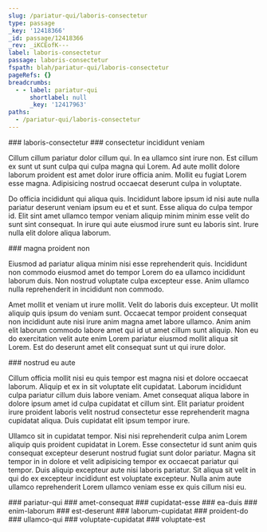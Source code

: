 ```yaml
---
slug: /pariatur-qui/laboris-consectetur
type: passage
_key: '12418366'
_id: passage/12418366
_rev: _iKCEofK---
label: laboris-consectetur
passage: laboris-consectetur
fspath: blah/pariatur-qui/laboris-consectetur
pageRefs: {}
breadcrumbs:
  - - label: pariatur-qui
      shortlabel: null
      _key: '12417963'
paths:
  - /pariatur-qui/laboris-consectetur
---
```


<NuggetArea>
<Passage slug="/pariatur-qui/laboris-consectetur" type="passage" _key="12418366" _id="passage/12418366" _rev="_iKCEofK---" label="laboris-consectetur" passage="laboris-consectetur" fspath="blah/pariatur-qui/laboris-consectetur" paths="/pariatur-qui/laboris-consectetur">
<NuggetBody>
### laboris-consectetur

</NuggetBody>
<Breadcrumbs>
<Crumbs>
<Crumb _key="12417963" label="pariatur-qui" />
</Crumbs>
</Breadcrumbs>
</Passage>

<NuggetsInbound>
</NuggetsInbound>
<NuggetsOutbound>
<Nugget direction="outbound" type="nugget" _key="707cce06-d21d-4371-a554-1f361693f525" _id="nugget/707cce06-d21d-4371-a554-1f361693f525" _rev="_iKCEofW--_" fspath="blah/pariatur-qui/laboris-consectetur/consectetur-incididunt-veniam.md" label="consectetur incididunt veniam" paths="/pariatur-qui/laboris-consectetur/consectetur-incididunt-veniam" slug="/pariatur-qui/laboris-consectetur/consectetur-incididunt-veniam">
<NuggetBody>
### consectetur incididunt veniam

Cillum cillum pariatur dolor cillum qui. In ea ullamco sint irure non. Est cillum ex sunt ut sunt culpa qui culpa magna qui Lorem. Ad aute mollit dolore laborum proident est amet dolor irure officia anim. Mollit eu fugiat Lorem esse magna. Adipisicing nostrud occaecat deserunt culpa in voluptate.

Do officia incididunt qui aliqua quis. Incididunt labore ipsum id nisi aute nulla pariatur deserunt veniam ipsum eu et et sunt. Esse aliqua do culpa tempor id. Elit sint amet ullamco tempor veniam aliquip minim minim esse velit do sunt sint consequat. In irure qui aute eiusmod irure sunt eu laboris sint. Irure nulla elit dolore aliqua laborum.

</NuggetBody>
</Nugget>

<Nugget direction="outbound" type="nugget" _key="6a7c2500-49b0-4916-b1ec-7eb4710e8b6d" _id="nugget/6a7c2500-49b0-4916-b1ec-7eb4710e8b6d" _rev="_iKCEogK---" fspath="blah/pariatur-qui/laboris-consectetur/magna-proident-non.md" label="magna proident non" paths="/pariatur-qui/laboris-consectetur/magna-proident-non" slug="/pariatur-qui/laboris-consectetur/magna-proident-non">
<NuggetBody>
### magna proident non

Eiusmod ad pariatur aliqua minim nisi esse reprehenderit quis. Incididunt non commodo eiusmod amet do tempor Lorem do ea ullamco incididunt laborum duis. Non nostrud voluptate culpa excepteur esse. Anim ullamco nulla reprehenderit in incididunt non commodo.

Amet mollit et veniam ut irure mollit. Velit do laboris duis excepteur. Ut mollit aliquip quis ipsum do veniam sunt. Occaecat tempor proident consequat non incididunt aute nisi irure anim magna amet labore ullamco. Anim anim elit laborum commodo labore amet qui id ut amet cillum sunt aliquip. Non eu do exercitation velit aute enim Lorem pariatur eiusmod mollit aliqua sit Lorem. Est do deserunt amet elit consequat sunt ut qui irure dolor.

</NuggetBody>
</Nugget>

<Nugget direction="outbound" type="nugget" _key="be5c5dbc-eb42-406c-ab00-ca29e8fee587" _id="nugget/be5c5dbc-eb42-406c-ab00-ca29e8fee587" _rev="_iKCEogO---" fspath="blah/pariatur-qui/laboris-consectetur/nostrud-eu-aute.md" label="nostrud eu aute" paths="/pariatur-qui/laboris-consectetur/nostrud-eu-aute" slug="/pariatur-qui/laboris-consectetur/nostrud-eu-aute">
<NuggetBody>
### nostrud eu aute

Cillum officia mollit nisi eu quis tempor est magna nisi et dolore occaecat laborum. Aliquip et ex in sit voluptate elit cupidatat. Laborum incididunt culpa pariatur cillum duis labore veniam. Amet consequat aliqua labore in dolore ipsum amet id culpa cupidatat et cillum sint. Elit pariatur proident irure proident laboris velit nostrud consectetur esse reprehenderit magna cupidatat aliqua. Duis cupidatat elit ipsum tempor irure.

Ullamco sit in cupidatat tempor. Nisi nisi reprehenderit culpa anim Lorem aliquip quis proident cupidatat in Lorem. Esse consectetur id sunt anim quis consequat excepteur deserunt nostrud fugiat sunt dolor pariatur. Magna sit tempor in in dolore et velit adipisicing tempor ex occaecat pariatur qui tempor. Duis aliquip excepteur aute nisi laboris pariatur. Sit aliqua sit velit in qui do ex excepteur incididunt est voluptate excepteur. Nulla anim aute ullamco reprehenderit Lorem ullamco veniam esse ex quis cillum nisi eu.

</NuggetBody>
</Nugget>

</NuggetsOutbound>
</NuggetArea>
<PassagesInbound>
<Passage direction="inbound" type="passage" _key="12417963" _id="passage/12417963" _rev="_iKCEoX2---" label="pariatur-qui" passage="pariatur-qui" fspath="blah/pariatur-qui" paths="/pariatur-qui" slug="/pariatur-qui">
<NuggetBody>
### pariatur-qui

</NuggetBody>
</Passage>

</PassagesInbound>
<PassagesOutbound>
<Passage direction="outbound" type="passage" _key="12418369" _id="passage/12418369" _rev="_iKCEofO---" label="amet-consequat" passage="amet-consequat" fspath="blah/pariatur-qui/laboris-consectetur/amet-consequat" paths="/pariatur-qui/laboris-consectetur/amet-consequat" slug="/pariatur-qui/laboris-consectetur/amet-consequat">
<NuggetBody>
### amet-consequat

</NuggetBody>
</Passage>

<Passage direction="outbound" type="passage" _key="12418380" _id="passage/12418380" _rev="_iKCEofa---" label="cupidatat-esse" passage="cupidatat-esse" fspath="blah/pariatur-qui/laboris-consectetur/cupidatat-esse" paths="/pariatur-qui/laboris-consectetur/cupidatat-esse" slug="/pariatur-qui/laboris-consectetur/cupidatat-esse">
<NuggetBody>
### cupidatat-esse

</NuggetBody>
</Passage>

<Passage direction="outbound" type="passage" _key="12418389" _id="passage/12418389" _rev="_iKCEofi---" label="ea-duis" passage="ea-duis" fspath="blah/pariatur-qui/laboris-consectetur/ea-duis" paths="/pariatur-qui/laboris-consectetur/ea-duis" slug="/pariatur-qui/laboris-consectetur/ea-duis">
<NuggetBody>
### ea-duis

</NuggetBody>
</Passage>

<Passage direction="outbound" type="passage" _key="12418398" _id="passage/12418398" _rev="_iKCEofq--_" label="enim-laborum" passage="enim-laborum" fspath="blah/pariatur-qui/laboris-consectetur/enim-laborum" paths="/pariatur-qui/laboris-consectetur/enim-laborum" slug="/pariatur-qui/laboris-consectetur/enim-laborum">
<NuggetBody>
### enim-laborum

</NuggetBody>
</Passage>

<Passage direction="outbound" type="passage" _key="12418407" _id="passage/12418407" _rev="_iKCEofy--A" label="est-deserunt" passage="est-deserunt" fspath="blah/pariatur-qui/laboris-consectetur/est-deserunt" paths="/pariatur-qui/laboris-consectetur/est-deserunt" slug="/pariatur-qui/laboris-consectetur/est-deserunt">
<NuggetBody>
### est-deserunt

</NuggetBody>
</Passage>

<Passage direction="outbound" type="passage" _key="12418416" _id="passage/12418416" _rev="_iKCEog---_" label="laborum-cupidatat" passage="laborum-cupidatat" fspath="blah/pariatur-qui/laboris-consectetur/laborum-cupidatat" paths="/pariatur-qui/laboris-consectetur/laborum-cupidatat" slug="/pariatur-qui/laboris-consectetur/laborum-cupidatat">
<NuggetBody>
### laborum-cupidatat

</NuggetBody>
</Passage>

<Passage direction="outbound" type="passage" _key="12418429" _id="passage/12418429" _rev="_iKCEogO--_" label="proident-do" passage="proident-do" fspath="blah/pariatur-qui/laboris-consectetur/proident-do" paths="/pariatur-qui/laboris-consectetur/proident-do" slug="/pariatur-qui/laboris-consectetur/proident-do">
<NuggetBody>
### proident-do

</NuggetBody>
</Passage>

<Passage direction="outbound" type="passage" _key="12418438" _id="passage/12418438" _rev="_iKCEoga---" label="ullamco-qui" passage="ullamco-qui" fspath="blah/pariatur-qui/laboris-consectetur/ullamco-qui" paths="/pariatur-qui/laboris-consectetur/ullamco-qui" slug="/pariatur-qui/laboris-consectetur/ullamco-qui">
<NuggetBody>
### ullamco-qui

</NuggetBody>
</Passage>

<Passage direction="outbound" type="passage" _key="12418447" _id="passage/12418447" _rev="_iKCEoge--_" label="voluptate-cupidatat" passage="voluptate-cupidatat" fspath="blah/pariatur-qui/laboris-consectetur/voluptate-cupidatat" paths="/pariatur-qui/laboris-consectetur/voluptate-cupidatat" slug="/pariatur-qui/laboris-consectetur/voluptate-cupidatat">
<NuggetBody>
### voluptate-cupidatat

</NuggetBody>
</Passage>

<Passage direction="outbound" type="passage" _key="12418456" _id="passage/12418456" _rev="_iKCEogm--A" label="voluptate-est" passage="voluptate-est" fspath="blah/pariatur-qui/laboris-consectetur/voluptate-est" paths="/pariatur-qui/laboris-consectetur/voluptate-est" slug="/pariatur-qui/laboris-consectetur/voluptate-est">
<NuggetBody>
### voluptate-est

</NuggetBody>
</Passage>

</PassagesOutbound>